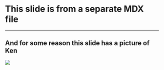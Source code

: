 

# This slide is from a separate MDX file


---


## And for some reason this slide has a picture of Ken

<Image src={ken} />

